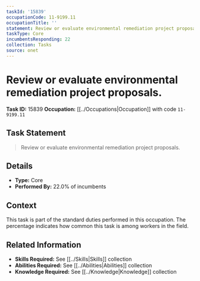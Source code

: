 ```yaml
---
taskId: '15839'
occupationCode: 11-9199.11
occupationTitle: ''
statement: Review or evaluate environmental remediation project proposals.
taskType: Core
incumbentsResponding: 22
collection: Tasks
source: onet
---
```

# Review or evaluate environmental remediation project proposals.

**Task ID:** 15839
**Occupation:** [[../Occupations|Occupation]] with code `11-9199.11`

## Task Statement

> Review or evaluate environmental remediation project proposals.

## Details

- **Type:** Core
- **Performed By:** 22.0% of incumbents

## Context

This task is part of the standard duties performed in this occupation. The percentage indicates how common this task is among workers in the field.

## Related Information

- **Skills Required:** See [[../Skills|Skills]] collection
- **Abilities Required:** See [[../Abilities|Abilities]] collection
- **Knowledge Required:** See [[../Knowledge|Knowledge]] collection
